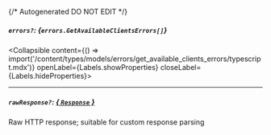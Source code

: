 {/* Autogenerated DO NOT EDIT  */}

##### `errors?`: *{`errors.GetAvailableClientsErrors[]`}*
<Collapsible content={() => import('/content/types/models/errors/get_available_clients_errors/typescript.mdx')} openLabel={Labels.showProperties} closeLabel={Labels.hideProperties}>
</Collapsible>

---
##### `rawResponse?`: [*{ `Response` }*](https://developer.mozilla.org/en-US/docs/Web/API/Response)
Raw HTTP response; suitable for custom response parsing


